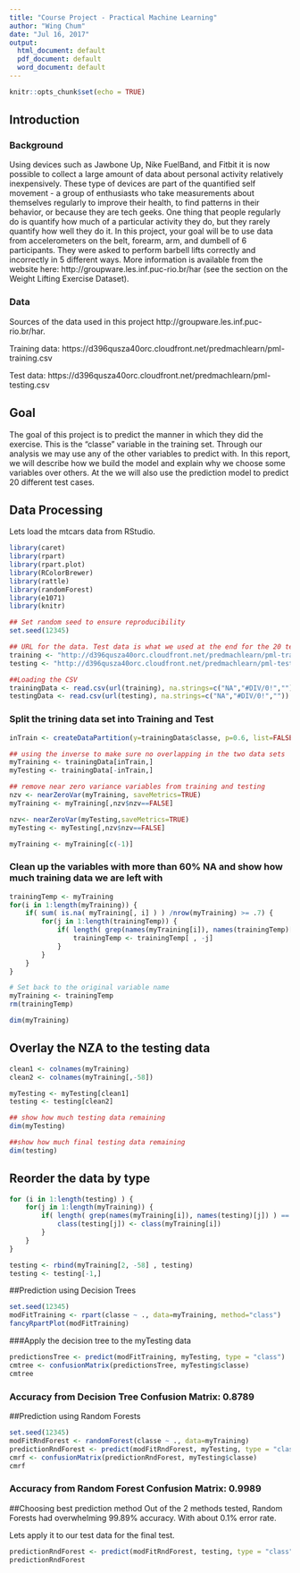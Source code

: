 ---
title: "Course Project - Practical Machine Learning"
author: "Wing Chum"
date: "Jul 16, 2017"
output:
  html_document: default
  pdf_document: default
  word_document: default
---

```{r setup, include=FALSE}
knitr::opts_chunk$set(echo = TRUE)
```

## Introduction

### Background

Using devices such as Jawbone Up, Nike FuelBand, and Fitbit it is now possible to collect a large amount of data about personal activity relatively inexpensively. These type of devices are part of the quantified self movement - a group of enthusiasts who take measurements about themselves regularly to improve their health, to find patterns in their behavior, or because they are tech geeks. One thing that people regularly do is quantify how much of a particular activity they do, but they rarely quantify how well they do it. In this project, your goal will be to use data from accelerometers on the belt, forearm, arm, and dumbell of 6 participants. They were asked to perform barbell lifts correctly and incorrectly in 5 different ways. More information is available from the website here: http://groupware.les.inf.puc-rio.br/har (see the section on the Weight Lifting Exercise Dataset).

### Data

Sources of the data used in this project http://groupware.les.inf.puc-rio.br/har.

Training data: https://d396qusza40orc.cloudfront.net/predmachlearn/pml-training.csv

Test data: https://d396qusza40orc.cloudfront.net/predmachlearn/pml-testing.csv

## Goal

The goal of this project is to predict the manner in which they did the exercise. This is the "classe" variable in the training set. Through our analysis we may use any of the other variables to predict with. In this report, we will describe how we build the model and explain why we choose some variables over others. At the we will also use the prediction model to predict 20 different test cases.

## Data Processing

Lets load the mtcars data from RStudio.
```{r data_processing}
library(caret)
library(rpart)
library(rpart.plot)
library(RColorBrewer)
library(rattle)
library(randomForest)
library(e1071)
library(knitr)

## Set random seed to ensure reproducibility
set.seed(12345)

## URL for the data. Test data is what we used at the end for the 20 test cases
training <- "http://d396qusza40orc.cloudfront.net/predmachlearn/pml-training.csv"
testing <- "http://d396qusza40orc.cloudfront.net/predmachlearn/pml-testing.csv"

##Loading the CSV
trainingData <- read.csv(url(training), na.strings=c("NA","#DIV/0!",""))
testingData <- read.csv(url(testing), na.strings=c("NA","#DIV/0!",""))
```

### Split the trining data set into Training and Test
```{r build_training}
inTrain <- createDataPartition(y=trainingData$classe, p=0.6, list=FALSE)

## using the inverse to make sure no overlapping in the two data sets
myTraining <- trainingData[inTrain,]
myTesting <- trainingData[-inTrain,]

## remove near zero variance variables from training and testing
nzv <- nearZeroVar(myTraining, saveMetrics=TRUE)
myTraining <- myTraining[,nzv$nzv==FALSE]

nzv<- nearZeroVar(myTesting,saveMetrics=TRUE)
myTesting <- myTesting[,nzv$nzv==FALSE]

myTraining <- myTraining[c(-1)]
```


### Clean up the variables with more than 60% NA and  show how much training data we are left with
```{r remove_NZA}
trainingTemp <- myTraining
for(i in 1:length(myTraining)) {
    if( sum( is.na( myTraining[, i] ) ) /nrow(myTraining) >= .7) {
        for(j in 1:length(trainingTemp)) {
            if( length( grep(names(myTraining[i]), names(trainingTemp)[j]) ) == 1)  {
                trainingTemp <- trainingTemp[ , -j]
            }   
        } 
    }
}

# Set back to the original variable name
myTraining <- trainingTemp
rm(trainingTemp)

dim(myTraining)
```

## Overlay the NZA to the testing data
```{r apply_nza}
clean1 <- colnames(myTraining)
clean2 <- colnames(myTraining[,-58])

myTesting <- myTesting[clean1]
testing <- testing[clean2]

## show how much testing data remaining
dim(myTesting)

##show how much final testing data remaining
dim(testing)
```

## Reorder the data by type
```{r reordering}
for (i in 1:length(testing) ) {
    for(j in 1:length(myTraining)) {
        if( length( grep(names(myTraining[i]), names(testing)[j]) ) == 1)  {
            class(testing[j]) <- class(myTraining[i])
        }      
    }      
}

testing <- rbind(myTraining[2, -58] , testing)
testing <- testing[-1,]
```

##Prediction using Decision Trees
```{r prediction_trees}
set.seed(12345)
modFitTraining <- rpart(classe ~ ., data=myTraining, method="class")
fancyRpartPlot(modFitTraining)
```

###Apply the decision tree to the myTesting data
```{r predicting_testing}
predictionsTree <- predict(modFitTraining, myTesting, type = "class")
cmtree <- confusionMatrix(predictionsTree, myTesting$classe)
cmtree
```

### Accuracy from Decision Tree Confusion Matrix: 0.8789

##Prediction using Random Forests
```{r prediction_rndF}
set.seed(12345)
modFitRndForest <- randomForest(classe ~ ., data=myTraining)
predictionRndForest <- predict(modFitRndForest, myTesting, type = "class")
cmrf <- confusionMatrix(predictionRndForest, myTesting$classe)
cmrf
```

### Accuracy from Random Forest Confusion Matrix: 0.9989

##Choosing best prediction method
Out of the 2 methods tested, Random Forests had overwhelming 99.89% accuracy.
With about 0.1% error rate.

Lets apply it to our test data for the final test.

```{r prediction_final}
predictionRndForest <- predict(modFitRndForest, testing, type = "class")
predictionRndForest
```

